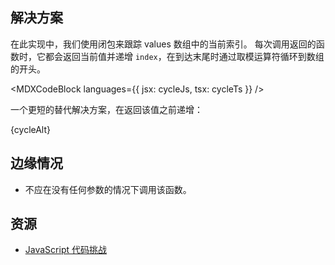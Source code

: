 

## 解决方案

在此实现中，我们使用闭包来跟踪 values 数组中的当前索引。 每次调用返回的函数时，它都会返回当前值并递增 `index`，在到达末尾时通过取模运算符循环到数组的开头。

<MDXCodeBlock languages={{ jsx: cycleJs, tsx: cycleTs }} />

一个更短的替代解决方案，在返回该值之前递增：

<MDXCodeBlock>
  {cycleAlt}
</MDXCodeBlock>

## 边缘情况

* 不应在没有任何参数的情况下调用该函数。

## 资源

* [JavaScript 代码挑战](https://jscodechallenges.vercel.app/challenges/functions#11-design-a-function-with-cycle-functionality-for-given-list-of-inputs-where-cycle-function-accepts-list-of-values-to-be-cycled-upon)
